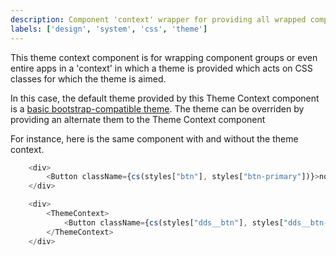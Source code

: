 ```yaml
---
description: Component 'context' wrapper for providing all wrapped components with a styling theme
labels: ['design', 'system', 'css', 'theme']
---
```



This theme context component is for wrapping component groups or even entire apps in a 'context' in which a theme is provided which acts on CSS classes for which the theme is aimed.

In this case, the default theme provided by this Theme Context component is a [basic bootstrap-compatible theme](https://bit.dev/teambit/use-case-examples/theme/base-theme).
The theme can be overriden by providing an alternate them to the Theme Context component

For instance, here is the same component with and without the theme context.

```js live
    <div>
        <Button className={cs(styles["btn"], styles["btn-primary"])}>no theme, basic styling</Button>
    </div>

```

```js live
    <div>
        <ThemeContext>
            <Button className={cs(styles["dds__btn"], styles["dds__btn-primary"])}>using theme defined by ThemeContext</Button>
        </ThemeContext>
    </div>

```